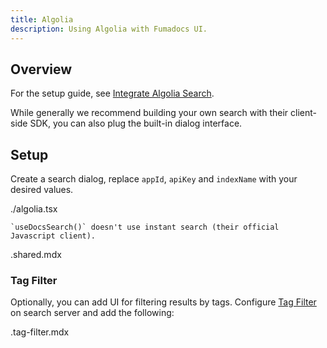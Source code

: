 ```yaml
---
title: Algolia
description: Using Algolia with Fumadocs UI.
---
```


## Overview

For the setup guide, see [Integrate Algolia Search](/docs/headless/search/algolia).

While generally we recommend building your own search with their client-side
SDK, you can also plug the built-in dialog interface.

## Setup

Create a search dialog, replace `appId`, `apiKey` and `indexName` with your desired values.

<include meta='title="components/search.tsx"'>./algolia.tsx</include>

<Callout title="Note" className='mt-4'>

    `useDocsSearch()` doesn't use instant search (their official
    Javascript client).

</Callout>

<include>.shared.mdx</include>

### Tag Filter

Optionally, you can add UI for filtering results by tags. Configure [Tag Filter](/docs/headless/search/algolia#tag-filter) on search server and add the following:

<include>.tag-filter.mdx</include>
